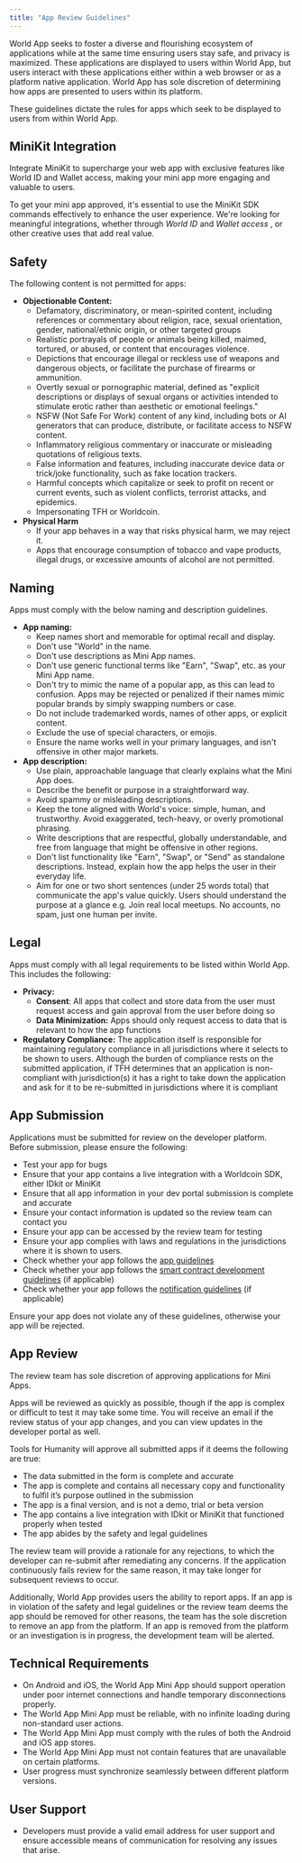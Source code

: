 ```yaml
---
title: "App Review Guidelines"
---
```


World App seeks to foster a diverse and flourishing ecosystem of applications while at the same time ensuring users stay safe, and privacy is maximized. These applications are displayed to users within World App, but users interact with these applications either within a web browser or as a platform native application. World App has sole discretion of determining how apps are presented to users within its platform.

These guidelines dictate the rules for apps which seek to be displayed to users from within World App.

## MiniKit Integration

Integrate MiniKit to supercharge your web app with exclusive features like World ID and Wallet access, making your mini app more engaging and valuable to users.

To get your mini app approved, it's essential to use the MiniKit SDK commands effectively to enhance the user experience.
We're looking for meaningful integrations, whether through _World ID_ and _Wallet access_ , or other creative uses that add real value.

## Safety

The following content is not permitted for apps:

- **Objectionable Content:**
  - Defamatory, discriminatory, or mean-spirited content, including references or commentary about religion, race, sexual orientation, gender, national/ethnic origin, or other targeted groups
  - Realistic portrayals of people or animals being killed, maimed, tortured, or abused, or content that encourages violence.
  - Depictions that encourage illegal or reckless use of weapons and dangerous objects, or facilitate the purchase of firearms or ammunition.
  - Overtly sexual or pornographic material, defined as "explicit descriptions or displays of sexual organs or activities intended to stimulate erotic rather than aesthetic or emotional feelings."
  - NSFW (Not Safe For Work) content of any kind, including bots or AI generators that can produce, distribute, or facilitate access to NSFW content.
  - Inflammatory religious commentary or inaccurate or misleading quotations of religious texts.
  - False information and features, including inaccurate device data or trick/joke functionality, such as fake location trackers.
  - Harmful concepts which capitalize or seek to profit on recent or current events, such as violent conflicts, terrorist attacks, and epidemics.
  - Impersonating TFH or Worldcoin.
- **Physical Harm**
  - If your app behaves in a way that risks physical harm, we may reject it.
  - Apps that encourage consumption of tobacco and vape products, illegal drugs, or excessive amounts of alcohol are not permitted.

## Naming

Apps must comply with the below naming and description guidelines.

- **App naming:**
  - Keep names short and memorable for optimal recall and display.
  - Don't use "World" in the name.
  - Don't use descriptions as Mini App names.
  - Don't use generic functional terms like "Earn", "Swap", etc. as your Mini App name.
  - Don't try to mimic the name of a popular app, as this can lead to confusion. Apps may be rejected or penalized if their names mimic popular brands by simply swapping numbers or case.
  - Do not include trademarked words, names of other apps, or explicit content.
  - Exclude the use of special characters, or emojis.
  - Ensure the name works well in your primary languages, and isn't offensive in other major markets.
- **App description:**
  - Use plain, approachable language that clearly explains what the Mini App does.
  - Describe the benefit or purpose in a straightforward way.
  - Avoid spammy or misleading descriptions.
  - Keep the tone aligned with World's voice: simple, human, and trustworthy. Avoid exaggerated, tech-heavy, or overly promotional phrasing.
  - Write descriptions that are respectful, globally understandable, and free from language that might be offensive in other regions.
  - Don't list functionality like "Earn", "Swap", or "Send" as standalone descriptions. Instead, explain how the app helps the user in their everyday life.
  - Aim for one or two short sentences (under 25 words total) that communicate the app's value quickly. Users should understand the purpose at a glance e.g. Join real local meetups. No accounts, no spam, just one human per invite.

## Legal

Apps must comply with all legal requirements to be listed within World App. This includes the following:

- **Privacy:**
  - **Consent**: All apps that collect and store data from the user must request access and gain approval from the user before doing so
  - **Data Minimization:** Apps should only request access to data that is relevant to how the app functions
- **Regulatory Compliance:** The application itself is responsible for maintaining regulatory compliance in all jurisdictions where it selects to be shown to users. Although the burden of compliance rests on the submitted application, if TFH determines that an application is non-compliant with jurisdiction(s) it has a right to take down the application and ask for it to be re-submitted in jurisdictions where it is compliant

## App Submission

Applications must be submitted for review on the developer platform. Before submission, please ensure the following:

- Test your app for bugs
- Ensure that your app contains a live integration with a Worldcoin SDK, either IDkit or MiniKit
- Ensure that all app information in your dev portal submission is complete and accurate
- Ensure your contact information is updated so the review team can contact you
- Ensure your app can be accessed by the review team for testing
- Ensure your app complies with laws and regulations in the jurisdictions where it is shown to users.
- Check whether your app follows the [app guidelines](/mini-apps/guidelines/app-guidelines)
- Check whether your app follows the [smart contract development guidelines](/mini-apps/guidelines/smart-contract-development-guidelines) (if applicable)
- Check whether your app follows the [notification guidelines](/mini-apps/guidelines/features-and-guidelines) (if applicable)

Ensure your app does not violate any of these guidelines, otherwise your app will be rejected.

## App Review

The review team has sole discretion of approving applications for Mini Apps.

Apps will be reviewed as quickly as possible, though if the app is complex or difficult to test it may take some time. You will receive an email if the review status of your app changes, and you can view updates in the developer portal as well.

Tools for Humanity will approve all submitted apps if it deems the following are true:

- The data submitted in the form is complete and accurate
- The app is complete and contains all necessary copy and functionality to fulfil it’s purpose outlined in the submission
- The app is a final version, and is not a demo, trial or beta version
- The app contains a live integration with IDkit or MiniKit that functioned properly when tested
- The app abides by the safety and legal guidelines

The review team will provide a rationale for any rejections, to which the developer can re-submit after remediating any concerns. If the application continuously fails review for the same reason, it may take longer for subsequent reviews to occur.

Additionally, World App provides users the ability to report apps. If an app is in violation of the safety and legal guidelines or the review team deems the app should be removed for other reasons, the team has the sole discretion to remove an app from the platform. If an app is removed from the platform or an investigation is in progress, the development team will be alerted.

## Technical Requirements

- On Android and iOS, the World App Mini App should support operation under poor internet connections and handle temporary disconnections properly.
- The World App Mini App must be reliable, with no infinite loading during non-standard user actions.
- The World App Mini App must comply with the rules of both the Android and iOS app stores.
- The World App Mini App must not contain features that are unavailable on certain platforms.
- User progress must synchronize seamlessly between different platform versions.

## User Support

- Developers must provide a valid email address for user support and ensure accessible means of communication for resolving any issues that arise.

